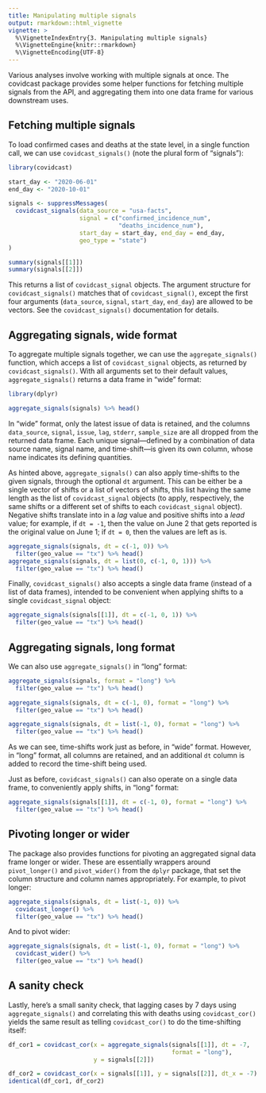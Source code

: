 ```yaml
---
title: Manipulating multiple signals 
output: rmarkdown::html_vignette
vignette: >
  %\VignetteIndexEntry{3. Manipulating multiple signals}
  %\VignetteEngine{knitr::rmarkdown}
  %\VignetteEncoding{UTF-8}
---
```


Various analyses involve working with multiple signals at once. The covidcast 
package provides some helper functions for fetching multiple signals from the 
API, and aggregating them into one data frame for various downstream uses.

## Fetching multiple signals

To load confirmed cases and deaths at the state level, in a single function 
call, we can use `covidcast_signals()` (note the plural form of "signals"):

```r
library(covidcast)

start_day <- "2020-06-01"
end_day <- "2020-10-01"

signals <- suppressMessages(
  covidcast_signals(data_source = "usa-facts",
                    signal = c("confirmed_incidence_num", 
                               "deaths_incidence_num"),
                    start_day = start_day, end_day = end_day,
                    geo_type = "state")
)

summary(signals[[1]])
summary(signals[[2]])
```

This returns a list of `covidcast_signal` objects. The argument structure for
`covidcast_signals()` matches that of `covidcast_signal()`, except the first 
four arguments (`data_source`, `signal`, `start_day`, `end_day`) are allowed to
be vectors. See the `covidcast_signals()` documentation for details. 

## Aggregating signals, wide format

To aggregate multiple signals together, we can use the `aggregate_signals()`
function, which acceps a list of `covidcast_signal` objects, as returned by
`covidcast_signals()`. With all arguments set to their default values,
`aggregate_signals()` returns a data frame in "wide" format: 

```r
library(dplyr) 

aggregate_signals(signals) %>% head()
```

In "wide" format, only the latest issue of data is retained, and the columns 
`data_source`, `signal`, `issue`, `lag`, `stderr`, `sample_size` are all dropped
from the returned data frame. Each unique signal---defined by a combination of 
data source name, signal name, and time-shift---is given its own column, whose 
name indicates its defining quantities.

As hinted above, `aggregate_signals()` can also apply time-shifts to the given
signals, through the optional `dt` argument. This can be either be a single 
vector of shifts or a list of vectors of shifts, this list having the same 
length as the list of `covidcast_signal` objects (to apply, respectively, the 
same shifts or a different set of shifts to each `covidcast_signal` object).
Negative shifts translate into in a *lag* value and positive shifts into a 
*lead* value; for example, if `dt = -1`, then the value on June 2 that gets 
reported is the original value on June 1; if `dt = 0`, then the values are left
as is.

```r
aggregate_signals(signals, dt = c(-1, 0)) %>% 
  filter(geo_value == "tx") %>% head()
aggregate_signals(signals, dt = list(0, c(-1, 0, 1))) %>% 
  filter(geo_value == "tx") %>% head()
```

Finally, `covidcast_signals()` also accepts a single data frame (instead of a 
list of data frames), intended to be convenient when applying shifts to a single
`covidcast_signal` object:

```r
aggregate_signals(signals[[1]], dt = c(-1, 0, 1)) %>%
  filter(geo_value == "tx") %>% head()
```

## Aggregating signals, long format

We can also use `aggregate_signals()` in "long" format: 

```r
aggregate_signals(signals, format = "long") %>% 
  filter(geo_value == "tx") %>% head()

aggregate_signals(signals, dt = c(-1, 0), format = "long") %>% 
  filter(geo_value == "tx") %>% head()

aggregate_signals(signals, dt = list(-1, 0), format = "long") %>% 
  filter(geo_value == "tx") %>% head()
```

As we can see, time-shifts work just as before, in "wide" format. However, in
"long" format, all columns are retained, and an additional `dt` column is added 
to record the time-shift being used. 

Just as before, `covidcast_signals()` can also operate on a single data frame, 
to conveniently apply shifts, in "long" format:

```r
aggregate_signals(signals[[1]], dt = c(-1, 0), format = "long") %>% 
  filter(geo_value == "tx") %>% head()
```

## Pivoting longer or wider

The package also provides functions for pivoting an aggregated signal data frame
longer or wider. These are essentially wrappers around `pivot_longer()` and 
`pivot_wider()` from the `dplyr` package, that set the column structure and
column names appropriately. For example, to pivot longer:

```r
aggregate_signals(signals, dt = list(-1, 0)) %>% 
  covidcast_longer() %>% 
  filter(geo_value == "tx") %>% head()
```

And to pivot wider:

```r
aggregate_signals(signals, dt = list(-1, 0), format = "long") %>% 
  covidcast_wider() %>% 
  filter(geo_value == "tx") %>% head()
```

## A sanity check

Lastly, here's a small sanity check, that lagging cases by 7 days using 
`aggregate_signals()` and correlating this with deaths using `covidcast_cor()` 
yields the same result as telling `covidcast_cor()` to do the time-shifting 
itself:

```r
df_cor1 = covidcast_cor(x = aggregate_signals(signals[[1]], dt = -7, 
                                              format = "long"),
                        y = signals[[2]])

df_cor2 = covidcast_cor(x = signals[[1]], y = signals[[2]], dt_x = -7)
identical(df_cor1, df_cor2)
```